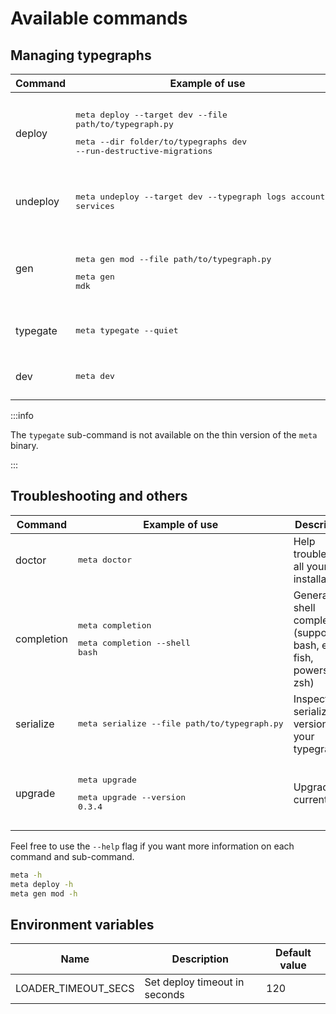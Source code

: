 # Available commands

## Managing typegraphs

| Command  | Example of use                                                                                                                                | Description                                              |
| -------- | --------------------------------------------------------------------------------------------------------------------------------------------- | -------------------------------------------------------- |
| deploy   | <pre><p>meta deploy --target dev --file path/to/typegraph.py</p><p>meta --dir folder/to/typegraphs dev --run-destructive-migrations</p></pre> | Deploy typegraph to a typegate instance                  |
| undeploy | <pre><p>meta undeploy --target dev --typegraph logs accounting services</p></pre>                                                             | Undeploy typegraphs by name                              |
| gen      | <pre><p>meta gen mod --file path/to/typegraph.py</p><p></p>meta gen mdk</pre>                                                                 | Generate script or files that are used in your typegraph |
| typegate | <pre><p>meta typegate --quiet</p></pre>                                                                                                       | Access a minimal deno CLI                                |
| dev      | <pre><p>meta dev</p></pre>                                                                                                                    | Launch CLI in dev mode                                   |

:::info

The `typegate` sub-command is not available on the thin version of the `meta` binary.

:::

## Troubleshooting and others

| Command    | Example of use                                                       | Description                                                              |
| ---------- | -------------------------------------------------------------------- | ------------------------------------------------------------------------ |
| doctor     | <pre><p>meta doctor</p></pre>                                        | Help troubleshoot all your installations                                 |
| completion | <pre><p>meta completion</p><p>meta completion --shell bash</p></pre> | Generate shell completion (supports bash, elvish, fish, powershell, zsh) |
| serialize  | <pre><p>meta serialize --file path/to/typegraph.py</p></pre>         | Inspect serialized version of your typegraph                             |
| upgrade    | <pre><p>meta upgrade</p><p>meta upgrade --version 0.3.4</p></pre>    | Upgrade current cli                                                      |

Feel free to use the `--help` flag if you want more information on each command and sub-command.

```bash
meta -h
meta deploy -h
meta gen mod -h
```

## Environment variables

| Name                | Description                   | Default value |
| ------------------- | ----------------------------- | ------------- |
| LOADER_TIMEOUT_SECS | Set deploy timeout in seconds | 120           |
